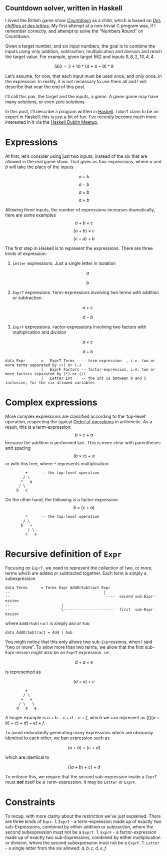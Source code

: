 ## Countdown solver, written in Haskell

I loved the British game show [*Countdown*](https://en.wikipedia.org/wiki/Countdown_(game_show)) as a child,
which is based on [*Des chiffres et des lettres*](https://en.wikipedia.org/wiki/Des_chiffres_et_des_lettres).
My first attempt at a non-trivial C program was, if I remember correctly, and attempt to solve the "Numbers Round" on Countdown.

Given a target number, and six input numbers, the goal is to combine the inputs using only addition, subtraction, multiplication and division and reach the target value.
For example, given target $562$ and inputs $9,8,2,10,4,4$

$$
562 = 2+10*(4*4-9)*8
$$

Let's assume, for now, that each input must be used once, and only once, in the expression. In reality, it is not necessary to use them all and I will describe that near the end of this post.

I'll call this pair, the target and the inputs, a *game*. A given game may have many solutions, or even zero solutions.

In this post, I'll describe a program written in [Haskell](https://en.wikipedia.org/wiki/Haskell_(programming_language)). I don't claim to be an expert in Haskell; this is just a bit of fun. I've recently become much more interested in it via the [Haskell Dublin Meetup](https://www.meetup.com/Haskell-Dublin-Meetup/).

# Expressions

At first, let's consider using just two inputs, instead of the six that are allowed in the real game show. That gives us four expressions, where $a$ and $b$ will take the place of the inputs

$$ a +      b $$
$$ a -      b $$
$$ a \times b $$
$$ a \div   b $$

Allowing three inputs, the number of expressions increases dramatically, here are some examples
$$ a +   b \times c $$
$$ (a +   b) \times c $$
$$ (c \div   a) + b $$

The first step in Haskell is to represent the expressions. There are three kinds of expression:

1. `Letter` expressions. Just a single letter in isolation

   $$a$$

   $$b$$

2. `ExprT` expressions. `T`erm-expressions involving two terms with addition or subtraction

   $$a+c$$

   $$d-b$$

3. `ExprF` expressions. `F`actor-expressions involving two factors with multiplication and division

   $$a \times c$$

   $$d \div b$$

```
data Expr       =   ExprT Terms   -- term-expression  , i.e. two or more terms separated by (+) or (-)
                |   ExprF Factors -- factor-expression, i.e. two or more factors separated by (*) or (/)
                |   Letter Int    -- the Int is between 0 and 5 inclusive, for the six allowed variables
```

# Complex expressions

More complex expressions are classified according to the 'top-level' operation, respecting the typical [Order of operations](https://en.wikipedia.org/wiki/Order_of_operations) in arithmetic.
As a result, this is a term-expression:
$$
    b \times c + a
$$
because the addition is performed last. This is more clear with parentheses and spacing
$$
    (b{\times}c) + a
$$
or with this tree, where `*` represents multiplication:
```
         +      -- the top-level operation
        / \
       *   a
      / \
     b   c
```

On the other hand, the following is a factor-expression:
$$
    b \times (c{+}a)
$$
```
         *      -- the top-level operation
        / \
       b   +
          / \
         c   a
```

# Recursive definition of `Expr`

Focusing on `ExprT`, we need to represent the collection of two, or more, terms which are added or subtracted together. Each term is simply a subexpression

```
data Terms      = Terms Expr AddOrSubtract Expr
--                                          |
--                                          `----  second sub-Expr-ession
--                       |
--                       \-----------------------  first  sub-Expr-ession
```
where `AddOrSubtract` is simply `Add` or `Sub`:
```
data AddOrSubtract = Add | Sub
```

You might notice that this only allows two sub-`Expr`essions, when I said "two or more". To allow more than two terms, we allow that the first sub-Expr-ession might also be an `ExprT` expression. i.e.

$$ d+a+e $$

is represented as

$$ (d+a)+e $$

```
         +
        / \
       +   +
      / \   \
     d   a   e
```

A longer example is $a+b-c+d-e+f$, which we can represent as $((((a+b)-c)+d)-e)+f$.

To avoid redundantly generating many expressions which are obviously identical to each other, we ban expression such as

$$ (a+b)+(c+d) $$

which are identical to

$$ ((a+b)+c)+d $$

To enforce this, we require that the second sub-expression inside a `ExprT` must **_not_** itself be a `T`erm-expression. It may be `Letter` or `ExprF`.

# Constraints

To recap, with more clarity about the restriction we've just explained. There are three kinds of `Expr`:
1. `ExprT` - a term-expression made up of exactly two sub-Expressions, combined by either addition or subtraction, where the second subexpression must not be a `ExprT`.
1. `ExprF` - a factor-expression made up of exactly two sub-Expressions, combined by either multiplication or division, where the second subexpression must not be a `ExprF`.
1. `Letter` - a single letter from the six allowed: $a,b,c,d,e,f$
